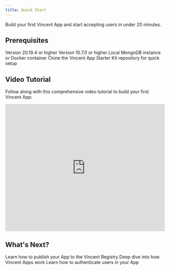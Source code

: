 ```yaml
---
title: Quick Start
---
```


Build your first Vincent App and start accepting users in under 20 minutes.

## Prerequisites

<CardGroup cols={2}>
  <Card title="Node.js" icon="node" href="https://nodejs.org/en/download">
    Version 20.19.4 or higher
  </Card>
  <Card title="pnpm" icon="box" href="https://pnpm.io/installation">
    Version 10.7.0 or higher
  </Card>
  <Card title="MongoDB" icon="database" href="https://www.mongodb.com/docs/manual/installation/">
    Local MongoDB instance or Docker container
  </Card>
  <Card title="App Starter Kit" icon="rocket" href="https://github.com/LIT-Protocol/vincent-starter-app">
    Clone the Vincent App Starter Kit repository for quick setup
  </Card>
</CardGroup>

## Video Tutorial

Follow along with this comprehensive video tutorial to build your first Vincent App:

<iframe
  width="100%"
  height="400"
  src="https://www.youtube.com/embed/18UnAZysjEE"
  title="Vincent App Quick Start"
  frameborder="0"
  allow="accelerometer; autoplay; clipboard-write; encrypted-media; gyroscope; picture-in-picture"
  allowfullscreen
></iframe>

## What's Next?

<CardGroup cols={3}>
  <Card title="Publishing Guide" icon="cloud-arrow-up" href="/app/publishing-apps">
    Learn how to publish your App to the Vincent Registry
  </Card>
  <Card title="Understanding Apps" icon="code" href="/app/explaining-apps">
    Deep dive into how Vincent Apps work
  </Card>
  <Card title="User Authentication" icon="shield-check" href="/app/authenticating-users">
    Learn how to authenticate users in your App
  </Card>
</CardGroup>

